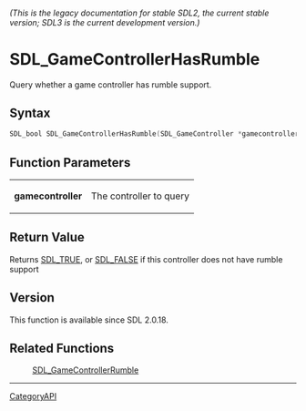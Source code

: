 ====== (This is the legacy documentation for stable SDL2, the current stable version; SDL3 is the current development version.) ======
= SDL_GameControllerHasRumble =

Query whether a game controller has rumble support.

== Syntax ==

<syntaxhighlight lang='c'>
SDL_bool SDL_GameControllerHasRumble(SDL_GameController *gamecontroller);
</syntaxhighlight>

== Function Parameters ==

{|
|'''gamecontroller'''
|The controller to query
|}

== Return Value ==

Returns [[SDL_TRUE]], or [[SDL_FALSE]] if this controller does not have
rumble support

== Version ==

This function is available since SDL 2.0.18.

== Related Functions ==

:[[SDL_GameControllerRumble]]

----
[[CategoryAPI]]


